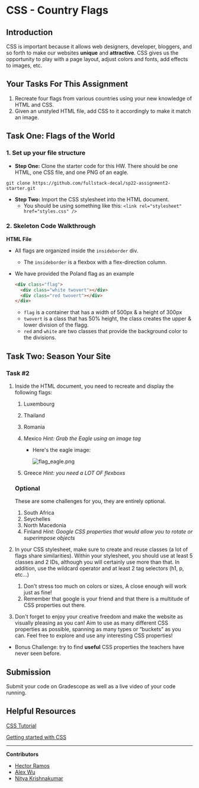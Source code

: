 # CSS - Country Flags

## Introduction

CSS is important because it allows web designers, developer, bloggers, and so forth to make our websites **unique** and **attractive**. CSS gives us the opportunity to play with a page layout, adjust colors and fonts, add effects to images, etc.

## Your Tasks For This Assignment

1. Recreate four flags from various countries using your new knowledge of HTML and CSS.
2. Given an unstyled HTML file, add CSS to it accordingly to make it match an image.

## Task One: Flags of the World

### 1. Set up your file structure

- **Step One:** Clone the starter code for this HW. There should be one HTML, one CSS file, and one PNG of an eagle. 

```shell
git clone https://github.com/fullstack-decal/sp22-assignment2-starter.git
```

- **Step Two:** Import the CSS stylesheet into the HTML document.
    - You should be using something like this:
    `<link rel="stylesheet" href="styles.css" />`

### 2. Skeleton Code Walkthrough

**HTML File**

- All flags are organized inside the `insideborder` div.
    - The `insideborder` is a flexbox with a flex-direction column.
- We have provided the Poland flag as an example
    
    ```html
    <div class="flag">
      <div class="white twovert"></div>
      <div class="red twovert"></div>
    </div>
    ```
    
    - `flag` is a container that has a width of 500px & a height of 300px
    - `twovert` is a class that has 50% height, the class creates the upper & lower division of the flagg.
    - `red` and `white` are two classes that provide the background color to the divisions.

## Task Two: Season Your Site

### Task #2

1. Inside the HTML document, you need to recreate and display the following flags:
    1. Luxembourg 
    2. Thailand
    3. Romania
    4. Mexico  *Hint: Grab the Eagle using an image tag*
        - Here's the eagle image:
            
            ![flag_eagle.png](../../assets/Assignment2/Assignment2-1.png)
            
    5. Greece *Hint: you need a LOT OF flexboxs*
    
    ### Optional
    
    These are some challenges for you, they are entirely optional.
    
    1. South Africa
    2. Seychelles
    3. North Macedonia
    4. Finland  *Hint: Google CSS properties that would allow you to rotate or superimpose objects*
2. In your CSS stylesheet, make sure to create and reuse classes (a lot of flags share similarities).  Within your stylesheet, you should use at least 5 classes and 2 IDs, although you will certainly use more than that. In addition, use the wildcard operator and at least 2 tag selectors (h1, p, etc…)
    1. Don't stress too much on colors or sizes, A close enough will work just as fine!
    2. Remember that google is your friend and that there is a multitude of CSS properties out there.
3. Don't forget to enjoy your creative freedom and make the website as visually pleasing as you can! Aim to use as many different CSS properties as possible, spanning as many types or “buckets” as you can. Feel free to explore and use any interesting CSS properties!
- Bonus Challenge: try to find **useful** CSS properties the teachers have never seen before.

## Submission

Submit your code on Gradescope as well as a live video of your code running.

## Helpful Resources

[CSS Tutorial](https://www.w3schools.com/css/)

[Getting started with CSS](https://developer.mozilla.org/en-US/docs/Learn/CSS/First_steps/Getting_started)

---

**Contributors**

- [Hector Ramos](https://www.linkedin.com/in/hector-ramos-/)
- [Alex Wu](https://www.linkedin.com/in/jialin-wu-658929185/)
- [Nitya Krishnakumar](https://www.linkedin.com/in/nitya-krish/)
